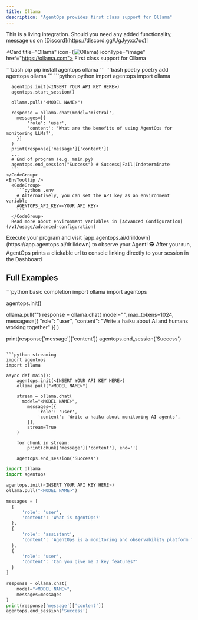 ```yaml
---
title: Ollama
description: "AgentOps provides first class support for Ollama"
---
```



<Note>
This is a living integration. Should you need any added functionality, message us on [Discord](https://discord.gg/UgJyyxx7uc)!
</Note>

<Card title="Ollama" icon={<img src="https://www.github.com/agentops-ai/agentops/blob/main/docs/images/external/ollama/ollama-icon.png?raw=true" alt="Ollama" />} iconType="image" href="https://ollama.com">
    First class support for Ollama
</Card>

<Steps>
  <Step title="Install the AgentOps SDK">
    <CodeGroup>
      ```bash pip 
      pip install agentops ollama
      ```
      ```bash poetry
      poetry add agentops ollama
      ```
    </CodeGroup>
  </Step>
  <Step title="Add 3 lines of code">
    <CodeTooltip/>
    <CodeGroup>
      ```python python
      import agentops
      import ollama
      
      agentops.init(<INSERT YOUR API KEY HERE>)
      agentops.start_session()

      ollama.pull("<MODEL NAME>")

      response = ollama.chat(model='mistral',
        messages=[{
            'role': 'user',
            'content': 'What are the benefits of using AgentOps for monitoring LLMs?',
        }]
      )
      print(response['message']['content'])
      ...
      # End of program (e.g. main.py)
      agentops.end_session("Success") # Success|Fail|Indeterminate
      ```
    </CodeGroup>
    <EnvTooltip />
      <CodeGroup>
        ```python .env
        # Alternatively, you can set the API key as an environment variable
        AGENTOPS_API_KEY=<YOUR API KEY>
        ```
      </CodeGroup>
      Read more about environment variables in [Advanced Configuration](/v1/usage/advanced-configuration)
  </Step>
  <Step title="Run your Agent">
    Execute your program and visit [app.agentops.ai/drilldown](https://app.agentops.ai/drilldown) to observe your Agent! 🕵️
    <Tip>
      After your run, AgentOps prints a clickable url to console linking directly to your session in the Dashboard
    </Tip>
    <div/>
  </Step>
</Steps>

## Full Examples

<CodeGroup>
  ```python basic completion
  import ollama
  import agentops

  agentops.init(<INSERT YOUR API KEY HERE>)

  ollama.pull("<MODEL NAME>")
  response = ollama.chat(
      model="<MODEL NAME>",
      max_tokens=1024,
      messages=[{
          "role": "user",
          "content": "Write a haiku about AI and humans working together"
      }]
  )

  print(response['message']['content'])
  agentops.end_session('Success')
  ```

  ```python streaming
  import agentops
  import ollama

  async def main():
      agentops.init(<INSERT YOUR API KEY HERE>)
      ollama.pull("<MODEL NAME>")

      stream = ollama.chat(
        model="<MODEL NAME>",
          messages=[{
              'role': 'user',
              'content': 'Write a haiku about monitoring AI agents',
          }], 
          stream=True
      )

      for chunk in stream:
          print(chunk['message']['content'], end='')

      agentops.end_session('Success')
  ```

  ```python conversation
  import ollama
  import agentops

  agentops.init(<INSERT YOUR API KEY HERE>)
  ollama.pull("<MODEL NAME>")

  messages = [
    {
        'role': 'user',
        'content': 'What is AgentOps?'
    },
    {
        'role': 'assistant',
        'content': 'AgentOps is a monitoring and observability platform for LLM applications.'
    },
    {
        'role': 'user',
        'content': 'Can you give me 3 key features?'
    }
]

  response = ollama.chat(
      model="<MODEL NAME>",
      messages=messages
  )
  print(response['message']['content'])   
  agentops.end_session('Success')
  ```
</CodeGroup>

<script type="module" src="/scripts/github_stars.js"></script>
<script type="module" src="/scripts/scroll-img-fadein-animation.js"></script>
<script type="module" src="/scripts/button_heartbeat_animation.js"></script>
<script type="css" src="/styles/styles.css"></script>
